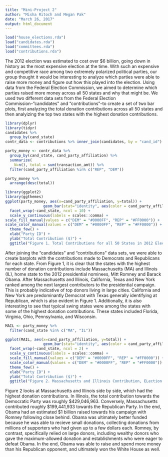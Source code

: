 ```yaml
---
title: "Mini-Project 2"
author: "Misha Ritoch and Megan Pak"
date: "March 26, 2017"
output: html_document
---
```


```r
load("house_elections.rda")
load("candidates.rda")
load("committees.rda")
load("contributions.rda")
```


The 2012 election was estimated to cost over $6 billion, going down in history as the most expensive election at the time. With such an expensive and competitive race among two extremely polarized political parties, our group thought it would be interesting to analyze which parties were able to raise more money and figure out how this played into the election. Using data from the Federal Election Commission, we aimed to determine which parties raised more money across all 50 states and why that might be. We used two different data sets from the Federal Election Commission--”candidates” and “contributions”--to create a set of two bar plots, first analyzing the total donation contributions across all 50 states and then analyizing the top two states with the highest donation contributions. 



```r
library(dplyr) 
library(tidyr) 
candidates %>%
  group_by(cand_state)
contr_data <- contributions %>% inner_join(candidates, by = "cand_id")
```

```r
party_money <- contr_data %>%
  group_by(cand_state, cand_party_affiliation) %>%
  summarize(
    N=n(), total = sum(transaction_amt)) %>%
  filter(cand_party_affiliation %in% c("REP", "DEM"))
```

```r
party_money %>%
  arrange(desc(total))
```

```r
library(ggplot2)
library(ggthemes)
ggplot(party_money, aes(x=cand_party_affiliation, y=total)) + 
                 geom_bar(stat="identity", aes(color = cand_party_affiliation, fill=cand_party_affiliation)) +
  facet_wrap(~cand_state, ncol = 10) + 
  scale_y_continuous(labels = scales::comma) +
scale_fill_manual(values = c("DEM" = "#0000FF", "REP" = "#FF0000")) +
scale_color_manual(values = c("DEM" = "#0000FF", "REP" = "#FF0000")) +
  theme_few() +
  xlab("Party ID") + 
  ylab("Total Contribution ($)") + 
  ggtitle("Figure 1. Total Contributions for all 50 States in 2012 Election")
```


After joining the "candidates" and "contributions" data sets, we were able to create barplots with the contributions made to Democrats and Republicans for each state. From Figure 1, it is clear that the states with the highest number of donation contributions include Massachusetts (MA) and Illinois (IL), home state to the 2012 presidential nominees, Mitt Romney and Barack Obama. After Massachusetts and Illinois, California, Texas and New York ranked among the next largest contributors to the presidential campaign. This is probably indicative of top donors living in large cities. California and New York are predominantly Democrat with Texas generally identifying at Republican, which is also evident in Figure 1. Additionally, it is also interesting to see that typical swing states were among the states with some of the highest donation contributions. These states included Florida, Virginia, Ohio, Pennsylvania, and Wisconsin. 



```r
MAIL <- party_money %>% 
  filter(cand_state %in% c("MA", "IL"))
```

```r
ggplot(MAIL, aes(x=cand_party_affiliation, y=total)) + 
                 geom_bar(stat="identity", aes(color = cand_party_affiliation, fill=cand_party_affiliation)) +
  facet_wrap(~cand_state, ncol = 2) + 
  scale_y_continuous(labels = scales::comma) +
  scale_fill_manual(values = c("DEM" = "#0000FF", "REP" = "#FF0000")) +
  scale_color_manual(values = c("DEM" = "#0000FF", "REP" = "#FF0000")) +
  theme_few() +
  xlab("Party ID") + 
  ylab("Total Contribution ($)") + 
  ggtitle("Figure 2. Massachusetts and Illinois Contribution, ELection 2012")
```


Figure 2 looks at Massachusetts and Illinois side by side, which had the highest donation contributions. In Illinois, the total contribution towards the Democratic Party was roughly $429,046,963. Conversely, Massachusetts contributed roughly $199,441,933 towards the Republican Party. In the end, Obama had an estimated $1 billion raised towards his campaign with Romney following close behind. Obama was ultimately better funded because he was able to recieve small donations, collecting donations from millions of supporters who had given up to a few dollars each. Romney, by contrast, specifically relied on large donors, including wealthy donors who gave the maximum-allowed donation and establishments who were eager to defeat Obama. In the end, Obama was able to raise and spend more money than his Republican opponent, and ultimately won the White House as well. 
